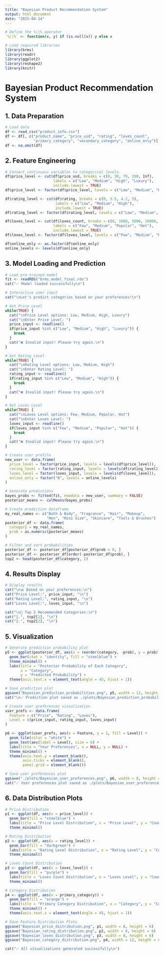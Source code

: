 ```yaml
---
title: "Bayesian Product Recommendation System"
output: html_document
date: "2025-04-14"
---
```


```r
# Define the %||% operator
`%||%` <- function(x, y) if (is.null(x)) y else x

# Load required libraries
library(brms)
library(readr)
library(ggplot2)
library(reshape2)
library(knitr)
```

# Bayesian Product Recommendation System

## 1. Data Preparation

```r
# Load data
df <- read_csv("product_info.csv")
df <- df[, c("product_name", "price_usd", "rating", "loves_count", 
             "primary_category", "secondary_category", "online_only")]
df <- na.omit(df)
```

## 2. Feature Engineering

```r
# Convert continuous variables to categorical levels
df$price_level <- cut(df$price_usd, breaks = c(0, 30, 70, 200, Inf),
                      labels = c("Low", "Medium", "High", "Luxury"),
                      include.lowest = TRUE)
df$price_level <- factor(df$price_level, levels = c("Low", "Medium", "High", "Luxury"))

df$rating_level <- cut(df$rating, breaks = c(0, 3.5, 4.2, 5),
                       labels = c("Low", "Medium", "High"),
                       include.lowest = TRUE)
df$rating_level <- factor(df$rating_level, levels = c("Low", "Medium", "High"))

df$loves_level <- cut(df$loves_count, breaks = c(0, 1000, 5000, 10000, Inf),
                      labels = c("Few", "Medium", "Popular", "Hot"),
                      include.lowest = TRUE)
df$loves_level <- factor(df$loves_level, levels = c("Few", "Medium", "Popular", "Hot"))

df$online_only <- as.factor(df$online_only)
online_levels <- levels(df$online_only)
```

## 3. Model Loading and Prediction

```r
# Load pre-trained model
fit <- readRDS("brms_model_final.rds")
cat("✅ Model loaded successfully\n")

# Interactive user input
cat("\nLet's predict categories based on your preferences!\n")

# Get Price Level
while(TRUE) {
  cat("\nPrice Level options: Low, Medium, High, Luxury")
  cat("\nEnter Price Level: ")
  price_input <- readline()
  if(price_input %in% c("Low", "Medium", "High", "Luxury")) {
    break
  }
  cat("❌ Invalid input! Please try again.\n")
}

# Get Rating Level
while(TRUE) {
  cat("\nRating Level options: Low, Medium, High")
  cat("\nEnter Rating Level: ")
  rating_input <- readline()
  if(rating_input %in% c("Low", "Medium", "High")) {
    break
  }
  cat("❌ Invalid input! Please try again.\n")
}

# Get Loves Level
while(TRUE) {
  cat("\nLoves Level options: Few, Medium, Popular, Hot")
  cat("\nEnter Loves Level: ")
  loves_input <- readline()
  if(loves_input %in% c("Few", "Medium", "Popular", "Hot")) {
    break
  }
  cat("❌ Invalid input! Please try again.\n")
}

# Create user profile
new_user <- data.frame(
  price_level = factor(price_input, levels = levels(df$price_level)),
  rating_level = factor(rating_input, levels = levels(df$rating_level)),
  loves_level = factor(loves_input, levels = levels(df$loves_level)),
  online_only = factor("0", levels = online_levels)
)

# Generate predictions
bayes_probs <- fitted(fit, newdata = new_user, summary = FALSE)
posterior_means <- colMeans(bayes_probs)

# Create prediction dataframe
my_real_names <- c("Bath & Body", "Fragrance", "Hair", "Makeup",
                   "Men", "Mini Size", "Skincare", "Tools & Brushes")
posterior_df <- data.frame(
  category = my_real_names,
  prob = as.numeric(posterior_means)
)

# Filter and sort probabilities
posterior_df <- posterior_df[posterior_df$prob > 0, ]
posterior_df <- posterior_df[order(-posterior_df$prob), ]
top2 <- head(posterior_df$category, 2)
```

## 4. Results Display

```r
# Display results
cat("\n📊 Based on your preferences:\n")
cat("Price Level:", price_input, "\n")
cat("Rating Level:", rating_input, "\n")
cat("Loves Level:", loves_input, "\n")

cat("\n🎯 Top 2 Recommended Categories:\n")
cat("1.", top2[1], "\n")
cat("2.", top2[2], "\n")
```

## 5. Visualization

```r
# Generate prediction probability plot
p5 <- ggplot(posterior_df, aes(x = reorder(category, -prob), y = prob)) +
  geom_bar(stat = "identity", fill = "steelblue") +
  theme_minimal() +
  labs(title = "Posterior Probability of Each Category",
       x = "Category", 
       y = "Predicted Probability") +
  theme(axis.text.x = element_text(angle = 45, hjust = 1))

# Save prediction plot
ggsave("Bayesian_prediction_probabilities.png", p5, width = 12, height = 6)
cat("\n✅ Prediction plot saved as ./plots/Bayesian_prediction_probabilities.png\n")

# Create user preferences visualization
user_prefs <- data.frame(
  Feature = c("Price", "Rating", "Loves"),
  Level = c(price_input, rating_input, loves_input)
)

p6 <- ggplot(user_prefs, aes(x = Feature, y = 1, fill = Level)) +
  geom_tile(color = "white") +
  geom_text(aes(label = Level), size = 6) +
  labs(title = "Your Preferences", x = NULL, y = NULL) +
  theme_minimal() +
  theme(axis.text.y = element_blank(), 
        axis.ticks = element_blank(), 
        panel.grid = element_blank())

# Save user preferences plot
ggsave("./plots/Bayesian_user_preferences.png", p6, width = 8, height = 4)
cat("✅ User preferences plot saved as ./plots/Bayesian_user_preferences.png\n")
```

## 6. Data Distribution Plots

```r
# Price Distribution
p1 <- ggplot(df, aes(x = price_level)) +
  geom_bar(fill = "steelblue") +
  labs(title = "Price Level Distribution", x = "Price Level", y = "Count") +
  theme_minimal()

# Rating Distribution
p2 <- ggplot(df, aes(x = rating_level)) +
  geom_bar(fill = "darkgreen") +
  labs(title = "Rating Level Distribution", x = "Rating Level", y = "Count") +
  theme_minimal()

# Loves Count Distribution
p3 <- ggplot(df, aes(x = loves_level)) +
  geom_bar(fill = "purple") +
  labs(title = "Loves Count Distribution", x = "Loves Level", y = "Count") +
  theme_minimal()

# Category Distribution
p4 <- ggplot(df, aes(x = primary_category)) +
  geom_bar(fill = "orange") +
  labs(title = "Primary Category Distribution", x = "Category", y = "Count") +
  theme_minimal() +
  theme(axis.text.x = element_text(angle = 45, hjust = 1))

# Save Feature Distribution Plots
ggsave("Bayesian_price_distribution.png", p1, width = 8, height = 6)
ggsave("Bayesian_rating_distribution.png", p2, width = 8, height = 6)
ggsave("Bayesian_loves_distribution.png", p3, width = 8, height = 6)
ggsave("Bayesian_category_distribution.png", p4, width = 12, height = 6)

cat("✅ All visualizations generated successfully\n")
```

